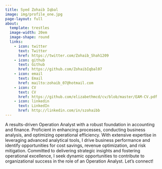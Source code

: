 ```yaml
---
title: Syed Zohaib Iqbal
image: img/profile_one.jpg
page-layout: full
about:
  template: trestles
  image-width: 20em
  image-shape: round
  links:
    - icon: twitter
      text: Twitter
      href: https://twitter.com/Zohaib_Shah1209
    - icon: github
      text: Github
      href: https://github.com/ZohaibIqbal07
    - icon: email
      text: Email
      href: mailto:zohaib_07@hotmail.com
    - icon: CV
      text: CV
      href: https://github.com/elizabethmcd/cv/blob/master/EAM-CV.pdf
    - icon: linkedin
      text: LinkedIn
      href: http://linkedin.com/in/szohaibb
---
```


A results-driven Operation Analyst with a robust foundation in accounting and finance. Proficient in enhancing processes, conducting business analysis, and optimizing operational efficiency. With extensive expertise in leveraging advanced analytical tools, I drive business performance and identify opportunities for cost savings, revenue optimization, and risk mitigation. Committed to delivering strategic insights and fostering operational excellence, I seek dynamic opportunities to contribute to organizational success in the role of an Operation Analyst. Let’s connect!
